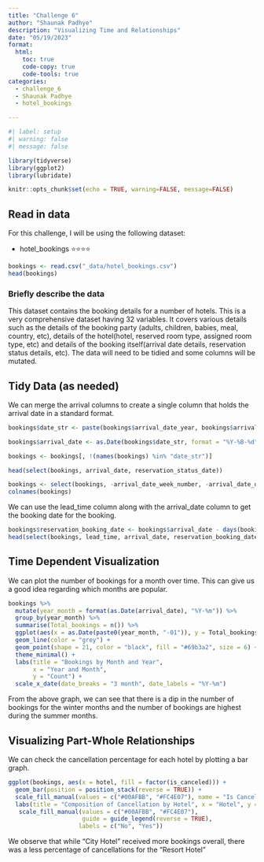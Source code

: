 ```yaml
---
title: "Challenge 6"
author: "Shaunak Padhye"
description: "Visualizing Time and Relationships"
date: "05/19/2023"
format:
  html:
    toc: true
    code-copy: true
    code-tools: true
categories:
  - challenge_6
  - Shaunak Padhye
  - hotel_bookings

---
```


```r
#| label: setup
#| warning: false
#| message: false

library(tidyverse)
library(ggplot2)
library(lubridate)

knitr::opts_chunk$set(echo = TRUE, warning=FALSE, message=FALSE)
```

## Read in data

For this challenge, I will be using the following dataset:

  - hotel_bookings ⭐⭐⭐⭐

  
```r
bookings <- read.csv("_data/hotel_bookings.csv")
head(bookings)
```

### Briefly describe the data

This dataset contains the booking details for a number of hotels. This is a very comprehensive dataset having 32 variables. It covers various details such as the details of the booking party (adults, children, babies, meal, country, etc), details of the hotel(hotel, reserved room type, assigned room type, etc) and details of the booking itself(arrival date details, reservation status details, etc).
The data will need to be tidied and some columns will be mutated.

## Tidy Data (as needed)

We can merge the arrival columns to create a single column that holds the arrival date in a standard format.

```r
bookings$date_str <- paste(bookings$arrival_date_year, bookings$arrival_date_month, bookings$arrival_date_day_of_month, sep = "-")

bookings$arrival_date <- as.Date(bookings$date_str, format = "%Y-%B-%d")

bookings <- bookings[, !(names(bookings) %in% "date_str")]

head(select(bookings, arrival_date, reservation_status_date))
```

```r
bookings <- select(bookings, -arrival_date_week_number, -arrival_date_day_of_month)
colnames(bookings)
```

We can use the lead_time column along with the arrival_date column to get the booking date for the booking.

```r
bookings$reservation_booking_date <- bookings$arrival_date - days(bookings$lead_time)
head(select(bookings, lead_time, arrival_date, reservation_booking_date))
```

## Time Dependent Visualization

We can plot the number of bookings for a month over time. This can give us a good idea regarding which months are popular.
```r
bookings %>%
  mutate(year_month = format(as.Date(arrival_date), "%Y-%m")) %>%
  group_by(year_month) %>%
  summarise(Total_bookings = n()) %>%
  ggplot(aes(x = as.Date(paste0(year_month, "-01")), y = Total_bookings)) +
  geom_line(color = "grey") +
  geom_point(shape = 21, color = "black", fill = "#69b3a2", size = 6) +
  theme_minimal() +
  labs(title = "Bookings by Month and Year",
       x = "Year and Month",
       y = "Count") +
  scale_x_date(date_breaks = "3 month", date_labels = "%Y-%m")

```

From the above graph, we can see that there is a dip in the number of bookings for the winter months and the number of bookings are highest during the summer months.

## Visualizing Part-Whole Relationships

We can check the cancellation percentage for each hotel by plotting a bar graph.

```r
ggplot(bookings, aes(x = hotel, fill = factor(is_canceled))) +
  geom_bar(position = position_stack(reverse = TRUE)) +
  scale_fill_manual(values = c("#00AFBB", "#FC4E07"), name = "Is Canceled") +
  labs(title = "Composition of Cancellation by Hotel", x = "Hotel", y = "Count",fill="Cancellation") +
   scale_fill_manual(values = c("#00AFBB", "#FC4E07"), 
                     guide = guide_legend(reverse = TRUE),
                    labels = c("No", "Yes"))
```
We observe that while "City Hotel" received more bookings overall, there was a less percentage of cancellations for the "Resort Hotel"
